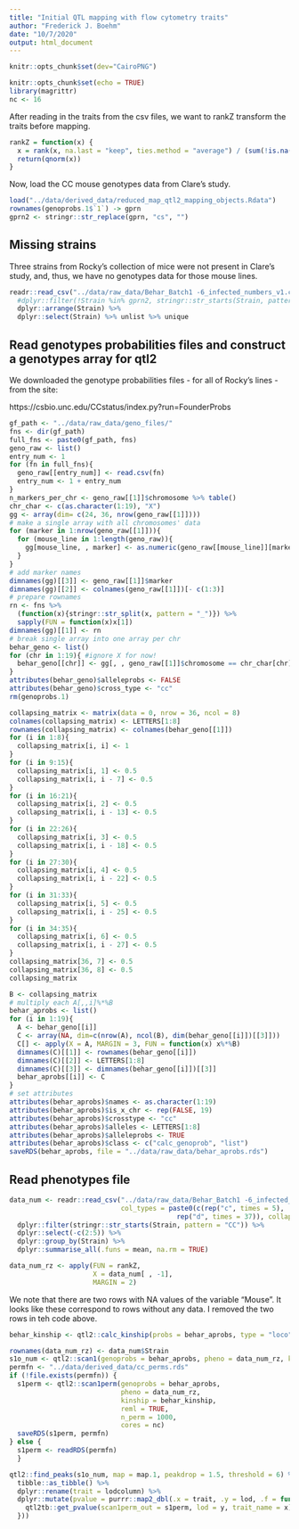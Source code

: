 ```yaml
---
title: "Initial QTL mapping with flow cytometry traits"
author: "Frederick J. Boehm"
date: "10/7/2020"
output: html_document
---
```


```r
knitr::opts_chunk$set(dev="CairoPNG")
```




```r
knitr::opts_chunk$set(echo = TRUE)
library(magrittr)
nc <- 16
```

After reading in the traits from the csv files, we want to rankZ transform the traits before mapping. 

```r
rankZ = function(x) {
  x = rank(x, na.last = "keep", ties.method = "average") / (sum(!is.na(x)) + 1)
  return(qnorm(x))
}
```


Now, load the CC mouse genotypes data from Clare's study.

```r
load("../data/derived_data/reduced_map_qtl2_mapping_objects.Rdata")
rownames(genoprobs.1$`1`) -> gprn
gprn2 <- stringr::str_replace(gprn, "cs", "")
```

## Missing strains

Three strains from Rocky's collection of mice were not present in Clare's study, 
and, thus, we have no genotypes data for those mouse lines.

```r
readr::read_csv("../data/raw_data/Behar_Batch1 -6_infected_numbers_v1.csv") %>%
  #dplyr::filter(!Strain %in% gprn2, stringr::str_starts(Strain, pattern = "CC")) %>%
  dplyr::arrange(Strain) %>%
  dplyr::select(Strain) %>% unlist %>% unique
```

## Read genotypes probabilities files and construct a genotypes array for qtl2

We downloaded the genotype probabilities files - for all of Rocky's lines - from the site:

https://csbio.unc.edu/CCstatus/index.py?run=FounderProbs


```r
gf_path <- "../data/raw_data/geno_files/"
fns <- dir(gf_path)
full_fns <- paste0(gf_path, fns)
geno_raw <- list()
entry_num <- 1
for (fn in full_fns){
  geno_raw[[entry_num]] <- read.csv(fn)
  entry_num <- 1 + entry_num
}
n_markers_per_chr <- geno_raw[[1]]$chromosome %>% table()
chr_char <- c(as.character(1:19), "X")
gg <- array(dim= c(24, 36, nrow(geno_raw[[1]])))
# make a single array with all chromosomes' data
for (marker in 1:nrow(geno_raw[[1]])){
  for (mouse_line in 1:length(geno_raw)){
    gg[mouse_line, , marker] <- as.numeric(geno_raw[[mouse_line]][marker, - c(1:3)])
  }
}
# add marker names
dimnames(gg)[[3]] <- geno_raw[[1]]$marker
dimnames(gg)[[2]] <- colnames(geno_raw[[1]])[- c(1:3)]
# prepare rownames
rn <- fns %>%
  (function(x){stringr::str_split(x, pattern = "_")}) %>%
  sapply(FUN = function(x)x[1])
dimnames(gg)[[1]] <- rn 
# break single array into one array per chr
behar_geno <- list()
for (chr in 1:19){ #ignore X for now!
  behar_geno[[chr]] <- gg[, , geno_raw[[1]]$chromosome == chr_char[chr]]
}
attributes(behar_geno)$alleleprobs <- FALSE
attributes(behar_geno)$cross_type <- "cc"
rm(genoprobs.1)
```

```r
collapsing_matrix <- matrix(data = 0, nrow = 36, ncol = 8)
colnames(collapsing_matrix) <- LETTERS[1:8]
rownames(collapsing_matrix) <- colnames(behar_geno[[1]])
for (i in 1:8){
  collapsing_matrix[i, i] <- 1
}
for (i in 9:15){
  collapsing_matrix[i, 1] <- 0.5
  collapsing_matrix[i, i - 7] <- 0.5
}
for (i in 16:21){
  collapsing_matrix[i, 2] <- 0.5
  collapsing_matrix[i, i - 13] <- 0.5
}
for (i in 22:26){
  collapsing_matrix[i, 3] <- 0.5
  collapsing_matrix[i, i - 18] <- 0.5
}
for (i in 27:30){
  collapsing_matrix[i, 4] <- 0.5
  collapsing_matrix[i, i - 22] <- 0.5
}
for (i in 31:33){
  collapsing_matrix[i, 5] <- 0.5
  collapsing_matrix[i, i - 25] <- 0.5
}
for (i in 34:35){
  collapsing_matrix[i, 6] <- 0.5
  collapsing_matrix[i, i - 27] <- 0.5
}
collapsing_matrix[36, 7] <- 0.5
collapsing_matrix[36, 8] <- 0.5
collapsing_matrix
```


```r

B <- collapsing_matrix
# multiply each A[,,i]%*%B
behar_aprobs <- list()
for (i in 1:19){
  A <- behar_geno[[i]]
  C <- array(NA, dim=c(nrow(A), ncol(B), dim(behar_geno[[i]])[[3]]))
  C[] <- apply(X = A, MARGIN = 3, FUN = function(x) x%*%B)
  dimnames(C)[[1]] <- rownames(behar_geno[[i]])
  dimnames(C)[[2]] <- LETTERS[1:8]
  dimnames(C)[[3]] <- dimnames(behar_geno[[i]])[[3]]
  behar_aprobs[[i]] <- C
}
# set attributes
attributes(behar_aprobs)$names <- as.character(1:19)
attributes(behar_aprobs)$is_x_chr <- rep(FALSE, 19)
attributes(behar_aprobs)$crosstype <- "cc"
attributes(behar_aprobs)$alleles <- LETTERS[1:8]
attributes(behar_aprobs)$alleleprobs <- TRUE
attributes(behar_aprobs)$class <- c("calc_genoprob", "list")
saveRDS(behar_aprobs, file = "../data/raw_data/behar_aprobs.rds")
```


## Read phenotypes file


```r
data_num <- readr::read_csv("../data/raw_data/Behar_Batch1 -6_infected_numbers_v1.csv", 
                            col_types = paste0(c(rep("c", times = 5), 
                                          rep("d", times = 37)), collapse = "")) %>%
  dplyr::filter(stringr::str_starts(Strain, pattern = "CC")) %>%
  dplyr::select(-c(2:5)) %>%
  dplyr::group_by(Strain) %>%
  dplyr::summarise_all(.funs = mean, na.rm = TRUE)

```

```r
data_num_rz <- apply(FUN = rankZ, 
                     X = data_num[ , -1], 
                     MARGIN = 2)
```

We note that there are two rows with NA values of the variable "Mouse". It looks like these correspond to rows without any data. I removed the two rows in teh code above.





```r
behar_kinship <- qtl2::calc_kinship(probs = behar_aprobs, type = "loco")
```

```r
rownames(data_num_rz) <- data_num$Strain
s1o_num <- qtl2::scan1(genoprobs = behar_aprobs, pheno = data_num_rz, kinship = behar_kinship, reml = TRUE)
permfn <- "../data/derived_data/cc_perms.rds"
if (!file.exists(permfn)) {
  s1perm <- qtl2::scan1perm(genoprobs = behar_aprobs, 
                            pheno = data_num_rz, 
                            kinship = behar_kinship, 
                            reml = TRUE, 
                            n_perm = 1000, 
                            cores = nc)
  saveRDS(s1perm, permfn)
} else {
  s1perm <- readRDS(permfn)
  } 

```

```r
qtl2::find_peaks(s1o_num, map = map.1, peakdrop = 1.5, threshold = 6) %>% 
  tibble::as_tibble() %>%
  dplyr::rename(trait = lodcolumn) %>%
  dplyr::mutate(pvalue = purrr::map2_dbl(.x = trait, .y = lod, .f = function(x, y){
    qtl2tb::get_pvalue(scan1perm_out = s1perm, lod = y, trait_name = x)$pvalue
  }))

```



